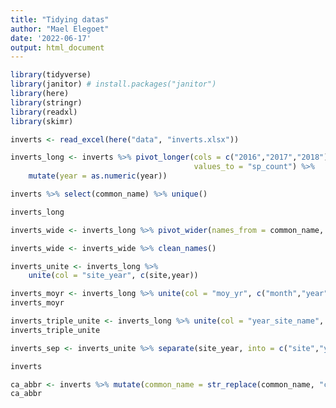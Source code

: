 ```yaml
---
title: "Tidying datas"
author: "Mael Elegoet"
date: '2022-06-17'
output: html_document
---
```


```r

library(tidyverse)
library(janitor) # install.packages("janitor")
library(here)
library(stringr)
library(readxl)
library(skimr)

```

```r

inverts <- read_excel(here("data", "inverts.xlsx"))

inverts_long <- inverts %>% pivot_longer(cols = c("2016","2017","2018"), names_to = "year",
                                         values_to = "sp_count") %>% 
    mutate(year = as.numeric(year))

inverts %>% select(common_name) %>% unique()

inverts_long

inverts_wide <- inverts_long %>% pivot_wider(names_from = common_name, values_from = sp_count )

inverts_wide <- inverts_wide %>% clean_names()

inverts_unite <- inverts_long %>% 
    unite(col = "site_year", c(site,year))

inverts_moyr <- inverts_long %>% unite(col = "moy_yr", c("month","year"), sep = "/")
inverts_moyr

inverts_triple_unite <- inverts_long %>% unite(col = "year_site_name", c("year","site","common_name"), sep = "-")
inverts_triple_unite

inverts_sep <- inverts_unite %>% separate(site_year, into = c("site","year"), sep ="_")

inverts

ca_abbr <- inverts %>% mutate(common_name = str_replace(common_name, "california", "CA"))
ca_abbr

```

